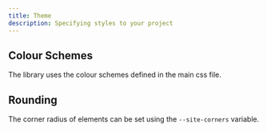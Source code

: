 ```yaml
---
title: Theme
description: Specifying styles to your project
---
```


## Colour Schemes
The library uses the colour schemes defined in the main css file.
<ColorScheme/>

## Rounding

The corner radius of elements can be set using the ```--site-corners``` variable.
